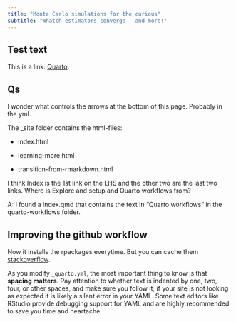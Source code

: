 ```yaml
---
title: "Monte Carlo simulations for the curious"
subtitle: "Whatch estimators converge - and more!"
---
```


## Test text {#welcome}

This is a link: [Quarto](https://quarto.org).

<!---
Here is how you put a comment in!
--->

## Qs

I wonder what controls the arrows at the bottom of this page. Probably in the yml.


The _site folder contains the html-files:

+ index.html

+ learning-more.html

+ transition-from-rmarkdown.html

I think Index is the 1st link on the LHS and the other two are the last two links. Where is Explore and setup and Quarto workflows from?

A: I found a index.qmd that contains the text in "Quarto workflows" in the quarto-workflows folder.


## Improving the github workflow

Now it installs the rpackages everytime. But you can cache them
[stackoverflow](https://stackoverflow.com/questions/59538441/does-github-action-install-the-same-packages-each-time).

:::{.callout-note}

As you modify `_quarto.yml`, the most important thing to know is that **spacing matters**. Pay attention to whether text is indented by one, two, four, or other spaces, and make sure you follow it; if your site is not looking as expected it is likely a silent error in your YAML. Some text editors like RStudio provide debugging support for YAML and are highly recommended to save you time and heartache.

:::


